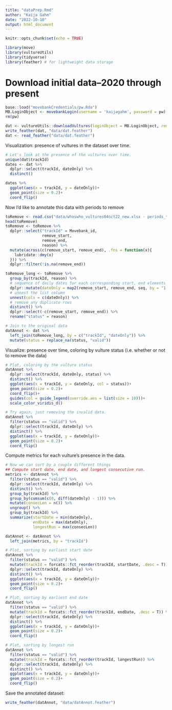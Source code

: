 ```yaml
---
title: "dataPrep.Rmd"
author: "Kaija Gahm"
date: "2022-10-10"
output: html_document
---
```


```r
knitr::opts_chunk$set(echo = TRUE)
```

```r
library(move)
library(vultureUtils)
library(tidyverse)
library(feather) # for lightweight data storage
```

# Download initial data--2020 through present
```r
base::load("movebankCredentials/pw.Rda")
MB.LoginObject <- movebankLogin(username = 'kaijagahm', password = pw)
rm(pw)

dat <- vultureUtils::downloadVultures(loginObject = MB.LoginObject, removeDup = T, dfConvert = T, quiet = T, dateTimeStartUTC = "2020-01-01 00:00", dateTimeEndUTC = "2022-10-10 00:00")
write_feather(dat, "data/dat.feather")
dat <- read_feather("data/dat.feather")
```

Visualization: presence of vultures in the dataset over time.
```r
# Let's look at the presence of the vultures over time.
unique(dat$trackId)
dates <- dat %>%
  dplyr::select(trackId, dateOnly) %>%
  distinct()

dates %>%
  ggplot(aes(x = trackId, y = dateOnly))+
  geom_point(size = 0.2)+
  coord_flip()
```

Now I'd like to annotate this data with periods to remove
```r
toRemove <- read.csv("data/whoswho_vultures04oct22_new.xlsx - periods_to_remove.csv")
head(toRemove)
toRemove <- toRemove %>%
  dplyr::select("trackId" = Movebank_id,
                remove_start,
                remove_end,
                reason) %>%
  mutate(across(c(remove_start, remove_end), .fns = function(x){
    lubridate::dmy(x)
  })) %>%
  dplyr::filter(!is.na(remove_end))

toRemove_long <- toRemove %>%
  group_by(trackId, reason) %>%
  # sequence of daily dates for each corresponding start, end elements
  dplyr::mutate(dateOnly = map2(remove_start, remove_end, seq, by = "1 day")) %>%
  # unnest the list column
  unnest(cols = c(dateOnly)) %>% 
  # remove any duplicate rows
  distinct() %>%
  dplyr::select(-c(remove_start, remove_end)) %>%
  rename("status" = reason)

# Join to the original data
datAnnot <- dat %>%
  left_join(toRemove_long, by = c("trackId", "dateOnly")) %>%
  mutate(status = replace_na(status, "valid"))
```

Visualize: presence over time, coloring by vulture status (i.e. whether or not to remove the data)
```r
# Plot, coloring by the vulture status
datAnnot %>%
  dplyr::select(trackId, dateOnly, status) %>%
  distinct() %>%
  ggplot(aes(x = trackId, y = dateOnly, col = status))+
  geom_point(size = 0.2)+
  coord_flip()+
  guides(col = guide_legend(override.aes = list(size = 10)))+
  scale_color_viridis_d()

# Try again, just removing the invalid data.
datAnnot %>%
  filter(status == "valid") %>%
  dplyr::select(trackId, dateOnly) %>%
  distinct() %>%
  ggplot(aes(x = trackId, y = dateOnly))+
  geom_point(size = 0.2)+
  coord_flip()
```

Compute metrics for each vulture's presence in the data.
```r
# Now we can sort by a couple different things
## Compute start date, end date, and longest consecutive run.
metrics <- datAnnot %>%
  filter(status == "valid") %>%
  dplyr::select(trackId, dateOnly) %>%
  distinct() %>%
  group_by(trackId) %>%
  group_by(cumsum(c(0, diff(dateOnly) - 1))) %>%
  mutate(consecLen = n()) %>%
  ungroup() %>%
  group_by(trackId) %>%
  summarize(startDate = min(dateOnly),
            endDate = max(dateOnly),
            longestRun = max(consecLen))

datAnnot <- datAnnot %>%
  left_join(metrics, by = "trackId")

# Plot, sorting by earliest start date
datAnnot %>%
  filter(status == "valid") %>%
  mutate(trackId = forcats::fct_reorder(trackId, startDate, .desc = T)) %>%
  dplyr::select(trackId, dateOnly) %>%
  distinct() %>%
  ggplot(aes(x = trackId, y = dateOnly))+
  geom_point(size = 0.2)+
  coord_flip()

# Plot, sorting by earliest end date
datAnnot %>%
  filter(status == "valid") %>%
  mutate(trackId = forcats::fct_reorder(trackId, endDate, .desc = T)) %>%
  dplyr::select(trackId, dateOnly) %>%
  distinct() %>%
  ggplot(aes(x = trackId, y = dateOnly))+
  geom_point(size = 0.2)+
  coord_flip()

# Plot, sorting by longest run
datAnnot %>%
  filter(status == "valid") %>%
  mutate(trackId = forcats::fct_reorder(trackId, longestRun)) %>%
  dplyr::select(trackId, dateOnly) %>%
  distinct() %>%
  ggplot(aes(x = trackId, y = dateOnly))+
  geom_point(size = 0.2)+
  coord_flip()
```

Save the annotated dataset:
```r
write_feather(datAnnot, "data/datAnnot.feather")
```



